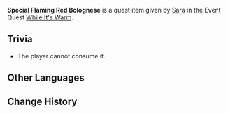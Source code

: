 {{Item Infobox
|id           = 100652
|image        = Item Flaming Red Bolognese.png
|type         = Quest Items
|description  = '''While It's Warm:''' A freshly served plate from [[Flaming Red Bolognese]]. It is a thing of fragile beauty.
|source1      = Given during [[While It's Warm]] (Day 3)
}}
'''Special Flaming Red Bolognese''' is a quest item given by [[Sara]] in the Event Quest [[While It's Warm]].

==Trivia==
* The player cannot consume it.

==Other Languages==
{{Other Languages|default_hidden = 1
|en      = Special Flaming Red Bolognese
|zhs     = 特制的火火肉酱面
|zhs_rm  = Tèzhì de Huǒhuǒ Ròujiàng Miàn
|zht     = 特製的火火肉醬麵
|zht_rm  = Tèzhì de Huǒhuǒ Ròujiàng Miàn
|ja      = 特製完熟トマトのミートソース
|ja_rm   = Tokusei Kanjuku Tomato no Miitosoosu
|ko      = 특제 불꽃 미트 스파게티
|ko_rm   = 
|es      = Pasta a la boloñesa especial
|fr      = Pâtes à la bolognaise enflammées spéciales
|ru      = Особая паста с томатным соусом
|th      = Flaming Red Bolognese สูตรพิเศษ
|th_rm   = Flaming Red Bolognese Sut Phiset
|vi      = Mỳ Sốt Thịt Đặc Biệt
|de      = Besondere feurige Nudeln
|id      = Flaming Red Bolognese Spesial
|pt      = Macarrão à Bolonhesa Picante Especial
}}

==Change History==
{{Change History|1.1}}
